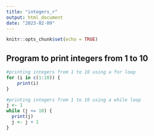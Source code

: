 ```yaml
---
title: "integers_r"
output: html_document
date: "2023-02-09"
---
```


```r
knitr::opts_chunk$set(echo = TRUE)
```

## Program to print integers from 1 to 10

```r
#printing integers from 1 to 10 using a for loop
for (i in c(1:10)) {
    print(i)
}

#printing integers from 1 to 10 using a while loop
j <- 1
while (j <= 10) {
  print(j)
  j <- j + 1
}

```
